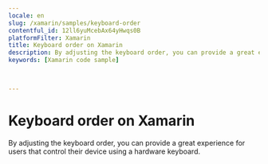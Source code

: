 ```yaml
---
locale: en
slug: /xamarin/samples/keyboard-order
contentful_id: 12ll6yuMcebAx64yHwqs0B
platformFilter: Xamarin
title: Keyboard order on Xamarin
description: By adjusting the keyboard order, you can provide a great experience for users that control their device using a hardware keyboard.
keywords: [Xamarin code sample]


	
---
```


# Keyboard order on Xamarin

By adjusting the keyboard order, you can provide a great experience for users that control their device using a hardware keyboard.

<CodeSample id="keyboard-order" locale="en" platform="xamarin"/>